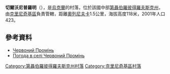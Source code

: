 {{coord|48|17|44|N|34|32|8|E|scale:30000_region:UA|display=title}}

'''切爾沃尼普羅明'''（{{lang-uk|Промінь}}），是[[烏克蘭|烏克蘭]]的村落，位於該國中部[[第聶伯羅彼得羅夫斯克州|第聶伯羅彼得羅夫斯克州]]，由[[克里尼奇基區|克里尼奇基區]]負責管轄，距離[[奧列尼夫卡_(克里尼奇基區)|奧列尼夫卡]]1.5公里，海拔高度118米，2001年人口423。

==參考資料==
* [http://gska2.rada.gov.ua/pls/z7502/A005?rdat1=06.12.2007&rf7571=5592 Червоний Промінь]{{dead link|date=2017年11月 |bot=InternetArchiveBot |fix-attempted=yes }}
* [http://weather.in.ua/ua/dnepropetrovskaja/28097 Погода в селі Червоний Промінь] {{Wayback|url=http://weather.in.ua/ua/dnepropetrovskaja/28097 |date=20200809200020 }}

{{DEFAULTSORT:Червоний Промінь}}
[[Category:第聶伯羅彼得羅夫斯克州村落|Category:第聶伯羅彼得羅夫斯克州村落]]
[[Category:克里尼奇基區村落|Category:克里尼奇基區村落]]


{{Dnipropetrovsk-geo-stub}}